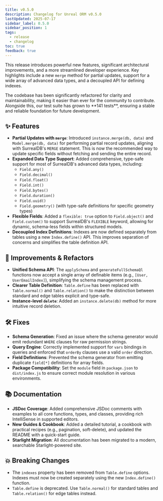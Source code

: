 ```yaml
---
title: v0.5.0
description: Changelog for Unreal ORM v0.5.0
lastUpdated: 2025-07-17
sidebar_label: 0.5.0
sidebar_position: 1
tags:
  - release
  - changelog
toc: true
feedback: true
---
```



This release introduces powerful new features, significant architectural improvements, and a more streamlined developer experience. Key highlights include a new `merge` method for partial updates, support for a wide array of advanced data types, and a decoupled API for defining indexes.

<Aside type="tip" title="Contributor Focus">
  The codebase has been significantly refactored for clarity and maintainability, making it easier than ever for the community to contribute. Alongside this, our test suite has grown to **141 tests**, ensuring a stable and reliable foundation for future development.
</Aside>

## ✨ Features

- **Partial Updates with `merge`**: Introduced `instance.merge(db, data)` and `Model.merge(db, data)` for performing partial record updates, aligning with SurrealDB's `MERGE` statement. This is now the recommended way to update specific fields without fetching and sending the entire record.
- **Expanded Data Type Support**: Added comprehensive, type-safe support for most of SurrealDB's advanced data types, including:
  - `Field.any()`
  - `Field.decimal()`
  - `Field.float()`
  - `Field.int()`
  - `Field.bytes()`
  - `Field.duration()`
  - `Field.uuid()`
  - `Field.geometry()` (with type-safe definitions for specific geometry types)
- **Flexible Fields**: Added a `flexible: true` option to `Field.object()` and `Field.custom()` to support SurrealDB's `FLEXIBLE` keyword, allowing for dynamic, schema-less fields within structured models.
- **Decoupled Index Definitions**: Indexes are now defined separately from tables using a new `Index.define()` API. This improves separation of concerns and simplifies the table definition API.

## 🚀 Improvements & Refactors

- **Unified Schema API**: The `applySchema` and `generateFullSchemaQl` functions now accept a single array of definable items (e.g., `[User, UserEmailIndex]`), simplifying the schema management process.
- **Clearer Table Definition**: `Table.define` has been replaced with `Table.normal()` and `Table.relation()` to make the distinction between standard and edge tables explicit and type-safe.
- **Instance-level `delete`**: Added an `instance.delete(db)` method for more intuitive record deletion.

## 🛠️ Fixes

- **Schema Generation**: Fixed an issue where the schema generator would emit redundant `WHERE` clauses for raw permission strings.
- **Query Engine**: Correctly implemented support for `vars` bindings in queries and enforced that `orderBy` clauses use a valid `order` direction.
- **Field Definitions**: Prevented the schema generator from emitting duplicate `field[*]` definitions for array fields.
- **Package Compatibility**: Set the `module` field in `package.json` to `dist/index.js` to ensure correct module resolution in various environments.

## 📚 Documentation

- **JSDoc Coverage**: Added comprehensive JSDoc comments with examples to all core functions, types, and classes, providing rich IntelliSense in supported editors.
- **New Guides & Cookbook**: Added a detailed tutorial, a cookbook with practical recipes (e.g., pagination, soft-delete), and updated the README with a quick-start guide.
- **Starlight Migration**: All documentation has been migrated to a modern, searchable Starlight-powered site.

## 💥 Breaking Changes

- The `indexes` property has been removed from `Table.define` options. Indexes must now be created separately using the new `Index.define()` function.
- `Table.define` is deprecated. Use `Table.normal()` for standard tables and `Table.relation()` for edge tables instead.
